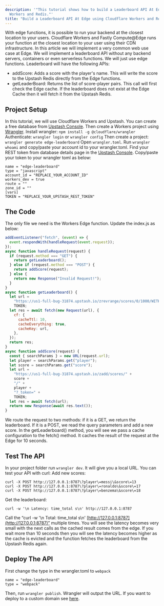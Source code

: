 ```yaml
---
description: '"This tutorial shows how to build a Leaderboard API At Edge using Cloudflare
  Workers and Redis."'
title: "Build a Leaderboard API At Edge using Cloudflare Workers and Redis"
---
```

With edge functions, it is possible to run your backend at the closest location
to your users. Cloudflare Workers and Fastly Compute@Edge runs your function at
the closest location to your user using their CDN infrastructure.
In this article we will implement a very common web use case at Edge. We will
implement a leaderboard API without any backend servers, containers or even
serverless functions. We will just use edge functions. Leaderboard will have the
following APIs:
- addScore: Adds a score with the player's name. This will write the score to
  the Upstash Redis directly from the Edge functions.
- getLeaderBoard: Returns the list of score-player pairs. This call will first
  check the Edge cache. If the leaderboard does not exist at the Edge Cache then
  it will fetch it from the Upstash Redis.
## Project Setup
In this tutorial, we will use Cloudflare Workers and Upstash. You can create a
free database from [Upstash Console](https://console.upstash.com). Then create a
Workers project using
[Wrangler](https://developers.cloudflare.com/workers/get-started/guide).
Install wrangler: `npm install -g @cloudflare/wrangler`
Authenticate: `wrangler login` or `wrangler config`
Then create a project: `wrangler generate edge-leaderboard`
Open `wrangler.toml`. Run `wrangler whoami` and copy/paste your account id to
your wrangler.toml.
Find your REST token from database details page in the
[Upstash Console](https://console.upstash.com). Copy/paste your token to your
wrangler toml as below:
```
name = "edge-leaderboard"
type = "javascript"
account_id = "REPLACE_YOUR_ACCOUNT_ID"
workers_dev = true
route = ""
zone_id = ""
[vars]
TOKEN = "REPLACE_YOUR_UPSTASH_REST_TOKEN"
```
## The Code
The only file we need is the Workers Edge function. Update the index.js as
below:
```javascript
addEventListener("fetch", (event) => {
  event.respondWith(handleRequest(event.request));
});
async function handleRequest(request) {
  if (request.method === "GET") {
    return getLeaderboard();
  } else if (request.method === "POST") {
    return addScore(request);
  } else {
    return new Response("Invalid Request!");
  }
}
async function getLeaderboard() {
  let url =
    "https://us1-full-bug-31874.upstash.io/zrevrange/scores/0/1000/WITHSCORES/?_token=" +
    TOKEN;
  let res = await fetch(new Request(url), {
    cf: {
      cacheTtl: 10,
      cacheEverything: true,
      cacheKey: url,
    },
  });
  return res;
}
async function addScore(request) {
  const { searchParams } = new URL(request.url);
  let player = searchParams.get("player");
  let score = searchParams.get("score");
  let url =
    "https://us1-full-bug-31874.upstash.io/zadd/scores/" +
    score +
    "/" +
    player +
    "?_token=" +
    TOKEN;
  let res = await fetch(url);
  return new Response(await res.text());
}
```
We route the request to two methods: if it is a GET, we return the leaderboard.
If it is a POST, we read the query parameters and add a new score.
In the getLeaderboard() method, you will see we pass a cache configuration to
the fetch() method. It caches the result of the request at the Edge for 10
seconds.
## Test The API
In your project folder run `wrangler dev`. It will give you a local URL. You can
test your API with curl:
Add new scores:
```shell
curl -X POST http://127.0.0.1:8787\?player\=messi\&score\=13
curl -X POST http://127.0.0.1:8787\?player\=ronaldo\&score\=17
curl -X POST http://127.0.0.1:8787\?player\=benzema\&score\=18
```
Get the leaderboard:
```shell
curl -w '\n Latency: time_total s\n' http://127.0.0.1:8787
```
Call the “curl -w '\n Total: time_total s\n'
[http://127.0.0.1:8787](http://127.0.0.1:8787)” multiple times. You will see the
latency becomes very small with the next calls as the cached result comes from
the edge.
If you wait more than 10 seconds then you will see the latency becomes higher as
the cache is evicted and the function fetches the leaderboard from the Upstash
Redis again.
## Deploy The API
First change the type in the wrangler.toml to `webpack`
```
name = "edge-leaderboard"
type = "webpack"
```
Then, run `wrangler publish`. Wrangler will output the URL. If you want to
deploy to a custom domain see
[here](https://developers.cloudflare.com/workers/get-started/guide#optional-configure-for-deploying-to-a-registered-domain).